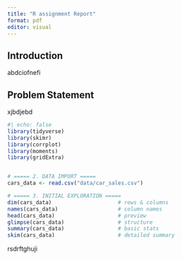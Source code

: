 ---
title: "R assignment Report"
format: pdf
editor: visual
---

## Introduction

abdciofnefi

## Problem Statement

xjbdjebd

```{r}
#| echo: false
library(tidyverse)
library(skimr)
library(corrplot)
library(moments)
library(gridExtra)


# ===== 2. DATA IMPORT =====
cars_data <- read.csv("data/car_sales.csv")

# ===== 3. INITIAL EXPLORATION =====
dim(cars_data)                     # rows & columns
names(cars_data)                   # column names
head(cars_data)                    # preview
glimpse(cars_data)                 # structure
summary(cars_data)                 # basic stats
skim(cars_data)                    # detailed summary
```

rsdrftghuji
